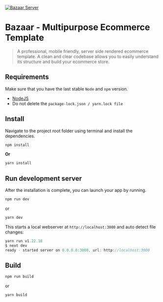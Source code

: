 [![Bazaar Server](https://ui-lib.com/wp-content/uploads/2023/10/bazaar-server.jpg "Get Bazaar Server Solution")](https://www.getbazaar.io/)

# Bazaar - Multipurpose Ecommerce Template

> A professional, mobile friendly, server side rendered ecommerce template. A clean and clear codebase allows you to easily understand its structure and build your ecommerce store.

## Requirements

Make sure that you have the last stable `Node` and `npm` version.

- [NodeJS](https://nodejs.org/en/download/)
- Do not delete the `package-lock.json / yarn.lock file`

## Install

Navigate to the project root folder using terminal and install the dependencies.

```js
npm install
```

**Or**

```js
yarn install
```

## Run development server

After the installation is complete, you can launch your app by running.

```js
npm run dev
```

or

```js
yarn dev
```

This starts a local webserver at `http://localhost:3000` and auto detect file changes:

```js
yarn run v1.22.18
$ next dev
ready - started server on 0.0.0.0:3000, url: http://localhost:3000
```

## Build

```js
npm run build
```

or

```js
yarn build
```
